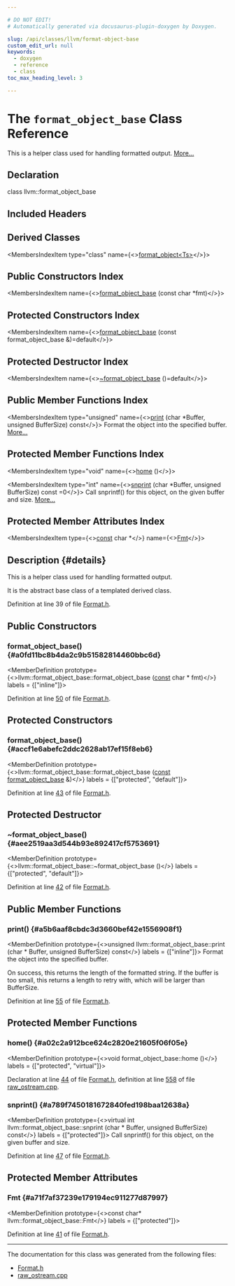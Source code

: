 ```yaml
---

# DO NOT EDIT!
# Automatically generated via docusaurus-plugin-doxygen by Doxygen.

slug: /api/classes/llvm/format-object-base
custom_edit_url: null
keywords:
  - doxygen
  - reference
  - class
toc_max_heading_level: 3

---
```





# The `format_object_base` Class Reference

<DoxygenPage pluginConfig={pluginConfig}>

This is a helper class used for handling formatted output. <a href="#details">More...</a>

## Declaration

<CodeBlock>class llvm::format_object_base</CodeBlock>

## Included Headers

<IncludesList>
<IncludesListItem
  filePath="llvm/Support/Format.h"
  permalink="/docs/api/files/include/include/llvm/include/llvm/support/format-h"
  isLocal="true" />
</IncludesList>

## Derived Classes

<MembersIndex>

<MembersIndexItem
  type="class"
  name={<><a href="/docs/api/classes/llvm/format-object">format&#95;object&lt;Ts&gt;</a></>}>
</MembersIndexItem>

</MembersIndex>

## Public Constructors Index

<MembersIndex>

<MembersIndexItem
  name={<><a href="#a0fd11bc8b4da2c9b51582814460bbc6d">format&#95;object&#95;base</a> (const char &#42;fmt)</>}>
</MembersIndexItem>

</MembersIndex>

## Protected Constructors Index

<MembersIndex>

<MembersIndexItem
  name={<><a href="#accf1e6abefc2ddc2628ab17ef15f8eb6">format&#95;object&#95;base</a> (const format&#95;object&#95;base &amp;)=default</>}>
</MembersIndexItem>

</MembersIndex>

## Protected Destructor Index

<MembersIndex>

<MembersIndexItem
  name={<><a href="#aee2519aa3d544b93e892417cf5753691">~format&#95;object&#95;base</a> ()=default</>}>
</MembersIndexItem>

</MembersIndex>

## Public Member Functions Index

<MembersIndex>

<MembersIndexItem
  type="unsigned"
  name={<><a href="#a5b6aaf8cbdc3d3660bef42e1556908f1">print</a> (char &#42;Buffer, unsigned BufferSize) const</>}>
Format the object into the specified buffer. <a href="#a5b6aaf8cbdc3d3660bef42e1556908f1">More...</a>
</MembersIndexItem>

</MembersIndex>

## Protected Member Functions Index

<MembersIndex>

<MembersIndexItem
  type="void"
  name={<><a href="#a02c2a912bce624c2820e21605f06f05e">home</a> ()</>}>
</MembersIndexItem>

<MembersIndexItem
  type="int"
  name={<><a href="#a789f7450181672840fed198baa12638a">snprint</a> (char &#42;Buffer, unsigned BufferSize) const =0</>}>
Call snprintf() for this object, on the given buffer and size. <a href="#a789f7450181672840fed198baa12638a">More...</a>
</MembersIndexItem>

</MembersIndex>

## Protected Member Attributes Index

<MembersIndex>

<MembersIndexItem
  type={<><a href="/docs/api/files/lib/lib/target/lib/target/aarch64/aarch64promoteconstant-cpp/#a90f8350fecae261c25be85d38b451bff">const</a> char &#42;</>}
  name={<><a href="#a71f7af37239e179194ec911277d87997">Fmt</a></>}>
</MembersIndexItem>

</MembersIndex>

## Description {#details}

This is a helper class used for handling formatted output.

It is the abstract base class of a templated derived class.

Definition at line 39 of file <a href="/docs/api/files/include/include/llvm/include/llvm/support/format-h">Format.h</a>.

<SectionDefinition>

## Public Constructors

### format&#95;object&#95;base() {#a0fd11bc8b4da2c9b51582814460bbc6d}

<MemberDefinition
  prototype={<>llvm::format&#95;object&#95;base::format&#95;object&#95;base (<a href="/docs/api/files/lib/lib/target/lib/target/aarch64/aarch64promoteconstant-cpp/#a90f8350fecae261c25be85d38b451bff">const</a> char &#42; fmt)</>}
  labels = {["inline"]}>

Definition at line <a href="/docs/api/files/include/include/llvm/include/llvm/support/format-h/#l00050">50</a> of file <a href="/docs/api/files/include/include/llvm/include/llvm/support/format-h">Format.h</a>.
</MemberDefinition>

</SectionDefinition>

<SectionDefinition>

## Protected Constructors

### format&#95;object&#95;base() {#accf1e6abefc2ddc2628ab17ef15f8eb6}

<MemberDefinition
  prototype={<>llvm::format&#95;object&#95;base::format&#95;object&#95;base (<a href="/docs/api/files/lib/lib/target/lib/target/aarch64/aarch64promoteconstant-cpp/#a90f8350fecae261c25be85d38b451bff">const</a> <a href="/docs/api/classes/llvm/format-object-base">format&#95;object&#95;base</a> &amp;)</>}
  labels = {["protected", "default"]}>

Definition at line <a href="/docs/api/files/include/include/llvm/include/llvm/support/format-h/#l00043">43</a> of file <a href="/docs/api/files/include/include/llvm/include/llvm/support/format-h">Format.h</a>.
</MemberDefinition>

</SectionDefinition>

<SectionDefinition>

## Protected Destructor

### ~format&#95;object&#95;base() {#aee2519aa3d544b93e892417cf5753691}

<MemberDefinition
  prototype={<>llvm::format&#95;object&#95;base::~format&#95;object&#95;base ()</>}
  labels = {["protected", "default"]}>

Definition at line <a href="/docs/api/files/include/include/llvm/include/llvm/support/format-h/#l00042">42</a> of file <a href="/docs/api/files/include/include/llvm/include/llvm/support/format-h">Format.h</a>.
</MemberDefinition>

</SectionDefinition>

<SectionDefinition>

## Public Member Functions

### print() {#a5b6aaf8cbdc3d3660bef42e1556908f1}

<MemberDefinition
  prototype={<>unsigned llvm::format&#95;object&#95;base::print (char &#42; Buffer, unsigned BufferSize) const</>}
  labels = {["inline"]}>
Format the object into the specified buffer.

On success, this returns the length of the formatted string. If the buffer is too small, this returns a length to retry with, which will be larger than BufferSize.

Definition at line <a href="/docs/api/files/include/include/llvm/include/llvm/support/format-h/#l00055">55</a> of file <a href="/docs/api/files/include/include/llvm/include/llvm/support/format-h">Format.h</a>.
</MemberDefinition>

</SectionDefinition>

<SectionDefinition>

## Protected Member Functions

### home() {#a02c2a912bce624c2820e21605f06f05e}

<MemberDefinition
  prototype={<>void format&#95;object&#95;base::home ()</>}
  labels = {["protected", "virtual"]}>

Declaration at line <a href="/docs/api/files/include/include/llvm/include/llvm/support/format-h/#l00044">44</a> of file <a href="/docs/api/files/include/include/llvm/include/llvm/support/format-h">Format.h</a>, definition at line <a href="/docs/api/files/lib/lib/support/raw-ostream-cpp/#l00558">558</a> of file <a href="/docs/api/files/lib/lib/support/raw-ostream-cpp">raw&#95;ostream.cpp</a>.
</MemberDefinition>

### snprint() {#a789f7450181672840fed198baa12638a}

<MemberDefinition
  prototype={<>virtual int llvm::format&#95;object&#95;base::snprint (char &#42; Buffer, unsigned BufferSize) const</>}
  labels = {["protected"]}>
Call snprintf() for this object, on the given buffer and size.

Definition at line <a href="/docs/api/files/include/include/llvm/include/llvm/support/format-h/#l00047">47</a> of file <a href="/docs/api/files/include/include/llvm/include/llvm/support/format-h">Format.h</a>.
</MemberDefinition>

</SectionDefinition>

<SectionDefinition>

## Protected Member Attributes

### Fmt {#a71f7af37239e179194ec911277d87997}

<MemberDefinition
  prototype={<>const char&#42; llvm::format&#95;object&#95;base::Fmt</>}
  labels = {["protected"]}>

Definition at line <a href="/docs/api/files/include/include/llvm/include/llvm/support/format-h/#l00041">41</a> of file <a href="/docs/api/files/include/include/llvm/include/llvm/support/format-h">Format.h</a>.
</MemberDefinition>

</SectionDefinition>

<hr/>

The documentation for this class was generated from the following files:

<ul>
<li><a href="/docs/api/files/include/include/llvm/include/llvm/support/format-h">Format.h</a></li>
<li><a href="/docs/api/files/lib/lib/support/raw-ostream-cpp">raw_ostream.cpp</a></li>
</ul>

</DoxygenPage>
